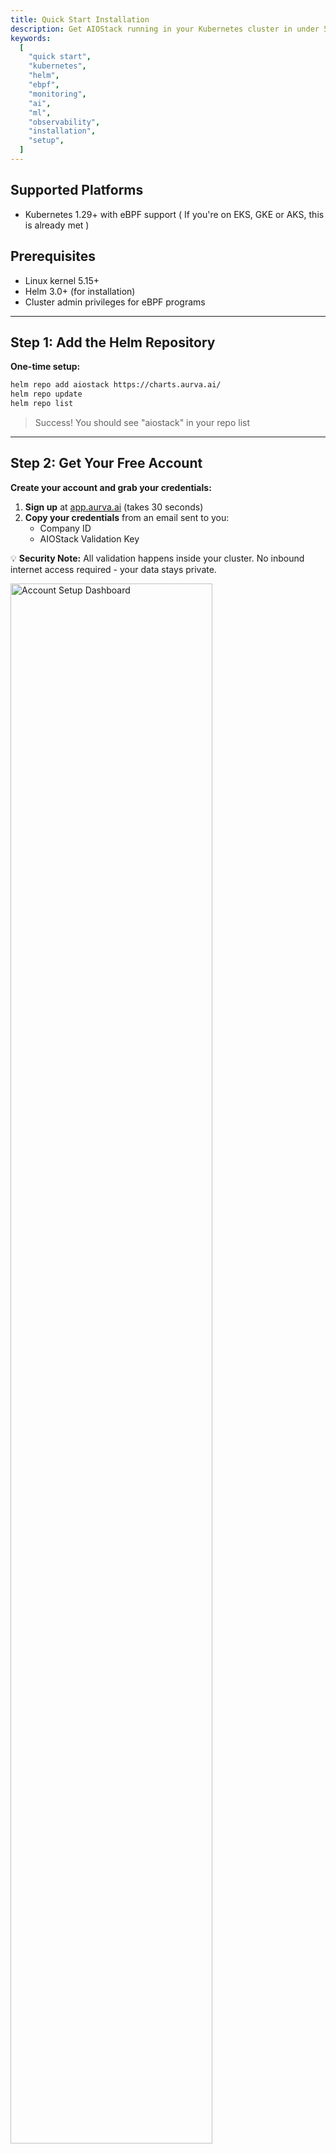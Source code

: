 ```yaml
---
title: Quick Start Installation
description: Get AIOStack running in your Kubernetes cluster in under 5 minutes. Simple, secure, and production-ready.
keywords:
  [
    "quick start",
    "kubernetes",
    "helm",
    "ebpf",
    "monitoring",
    "ai",
    "ml",
    "observability",
    "installation",
    "setup",
  ]
---
```


<Step>
<StepItem title="Get up and running in 5 minutes">

## Supported Platforms
- Kubernetes 1.29+ with eBPF support ( If you're on EKS, GKE or AKS, this is already met )

## Prerequisites
- Linux kernel 5.15+ 
- Helm 3.0+ (for installation)
- Cluster admin privileges for eBPF programs

---

## Step 1: Add the Helm Repository

**One-time setup:**

```bash
helm repo add aiostack https://charts.aurva.ai/
helm repo update
helm repo list
```

> Success! You should see "aiostack" in your repo list

---

## Step 2: Get Your Free Account

**Create your account and grab your credentials:**

1. **Sign up** at [app.aurva.ai](https://app.aurva.ai) (takes 30 seconds)
2. **Copy your credentials** from an email sent to you:
   - Company ID
   - AIOStack Validation Key

💡 **Security Note:** All validation happens inside your cluster. No inbound internet access required - your data stays private.

<img src="/signup_screen.png" alt="Account Setup Dashboard" width="80%" />

---

## Step 3: Configure Your Credentials

**Replace the environment variables with your credentials:**

```bash
# Extract the default values file
helm show values testgh/aiostack > values.yaml

# Edit the values.yaml file and replace:
# In Outpost:
# - name: COMMANDER_URL
#   value: "aiostack-commander.<YOUR NAMESPACE>.svc.cluster.local:7470"
# - name: COMPANY_ID
#   value: "<YOUR COMPANY ID>"
# - name: AIOSTACK_VALIDATION_KEY
#   value: "<YOUR AIOSTACK VALIDATION KEY>"

# In Observer:
# - name: OUTPOST_URL
#   value: "aiostack-outpost.<YOUR NAMESPACE>.svc.cluster.local:7471"
# - name: IS_OUTPOST_URL_SECURE
#   value: "false"
```

> 💡 **Tip:** Ctrl/Cmd + F the word "MODIFY" to find the values to replace.
---

## Step 4: Deploy to Your Cluster


```bash
# Create namespace 
kubectl create namespace aiostack
```

```bash
# Install with your configured values
helm install myaiostack aiostack/aiostack  --namespace aiostack  --values values.yaml
```

---

## Step 5: Verify Installation

**Check if everything is running:**
```bash
kubectl get pods -n aiostack
```

**Expected output:**
```
NAME                     READY   STATUS    RESTARTS   AGE
aiostack-observer-xxx    1/1     Running   0          2m
aiostack-observer-xxy    1/1     Running   0          2m
aiostack-observer-xxz    1/1     Running   0          2m
aiostack-outpost-xxx     1/1     Running   0          2m
```

---

## 🎉 You're Done!

**Next steps:**
Access your dashboard:
- **URL:** [https://app.aurva.ai](https://app.aurva.ai) 
- **Login:** Use the email and password you signed up with.

---

## Need Help?

**Common issues:**
- **Pods not starting?** Check resource limits and node capacity
- **Can't access dashboard?** Verify your ingress/service configuration
- **Missing data?** Ensure your applications are instrumented

**Get support:**
- 📧 Email: business@aurva.io
- 📖 Docs: [Full documentation](/docs/home)

</StepItem>
</Step>
